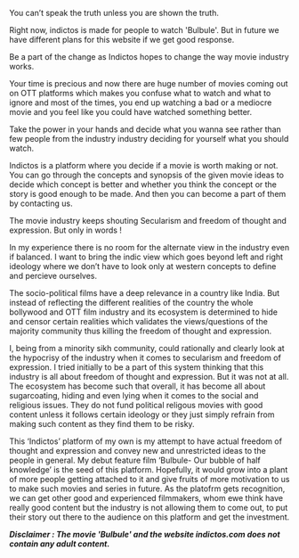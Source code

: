 You can’t speak the truth unless you are shown the truth.

Right now, indictos is made for people to watch 'Bulbule'. But in future we have different plans for this website if we get good response.

Be a part of the change as Indictos hopes to change the way movie industry works.

Your time is precious and now there are huge number of movies coming out on OTT platforms which makes you confuse what to watch and what to ignore and most of the times, you end up watching a bad or a mediocre movie and you feel like you could have watched something better.

Take the power in your hands and decide what you wanna see rather than few people from the industry industry deciding for yourself what you should watch.

Indictos is a platform where you decide if a movie is worth making or not. You can go through the concepts and synopsis of the given movie ideas to decide which concept is better and whether you think the concept or the story is good enough to be made. And then you can become a part of them by contacting us.

The movie industry keeps shouting Secularism and freedom of thought and expression. But only in words !

In my experience there is no room for the alternate view in the industry even if balanced. I want to bring the indic view which goes beyond left and right ideology where we don’t have to look only at western concepts to define and percieve ourselves.

The socio-political films have a deep relevance in a country like India. But instead of reflecting the different realities of the country the whole bollywood and OTT film industry and its ecosystem is determined to hide and censor certain realities which validates the views/questions of the majority community thus killing the freedom of thought and expression.

I, being from a minority sikh community, could rationally and clearly look at the hypocrisy of the industry when it comes to secularism and freedom of expression. I tried initially to be a part of this system thinking that this industry is all about freedom of thought and expression. But it was not at all. The ecosystem has become such that overall, it has become all about sugarcoating, hiding and even lying when it comes to the social and religious issues. They do not fund political religous movies with good content unless it follows certain ideology or they just simply refrain from making such content as they find them to be risky.

This ‘Indictos’ platform of my own is my attempt to have actual freedom of thought and expression and convey new and unrestricted ideas to the people in general. My debut feature film ‘Bulbule- Our bubble of half knowledge’ is the seed of this platform. Hopefully, it would grow into a plant of more people getting attached to it and give fruits of more motivation to us to make such movies and series in future. As the platofrm gets recognition, we can get other good and experienced filmmakers, whom ewe think have really good content but the industry is not allowing them to come out, to put their story out there to the audience on this platform and get the investment.

**_Disclaimer : The movie 'Bulbule' and the website indictos.com does not contain any adult content._**
